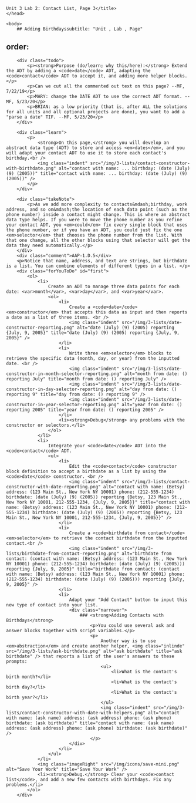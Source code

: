     Unit 3 Lab 2: Contact List, Page 3</title>
	</head>

	<body>
		## Adding Birthdayssubtitle: "Unit , Lab , Page"
order:
---
        <div class="todo">
            <p><strong>Purpose (do/learn; why this/here):</strong> Extend the ADT by adding a <code>date</code> ADT, adapting the <code>contact</code> ADT to accept it, and adding more helper blocks.</p>
            <p>Can we cut all the commented out text on this page? --MF, 7/22/19</p>
            <p>MARY: change the DATE ADT to use the correct ADT format. --MF, 5/23/20</p>
            <p>BRIAN: as a low priority (that is, after ALL the solutions for all units and all optional projects are done), you want to add a "parse a date" TIF. --MF, 5/23/20</p>
        </div>

		<div class="learn">
        	<p>
                <strong>On this page,</strong> you will develop an abstract data type (ADT) to store and access <em>dates</em>, and you will adapt your contact ADT to use it to store each contact's birthday.<br />
                <img class="indent" src="/img/3-lists/contact-constructor-with-birthdate.png" alt="contact with name: ... birthday: (date (July) (9) (2005))" title="contact with name: ... birthday: (date (July) (9) (2005))" />
            </p>
        </div>
        		        
        <div class="takeNote">
            <p>As we add more complexity to contacts&mdash;birthday, work address, and so on&mdash;the location of each data point (such as the phone number) inside a contact might change. This is where an abstract data type helps. If you were to move the phone number as you refine your contact ADT, you <em>could</em> fix every single block that uses the phone number, or if you have an ADT, you could just fix the one <em>selector</em> that chooses the phone number from the list. With that one change, all the other blocks using that selector will get the data they need automatically.</p>
        </div>
        <div class="comment">AAP-1.D.5</div>
        <p>Notice that name, address, and text are strings, but birthdate is a list. You can combine elements of different types in a list. </p>
        <div class="forYouToDo" id="first">
			<ol>
				<li>
                	Create an ADT to manage three data points for each date: <var>month</var>, <var>day</var>, and <var>year</var>.
                    <ol>
                        <li>
                            Create a <code>date</code> <em>constructor</em> that accepts this data as input and then reports a date as a list of three items. <br />
                            <img class="indent" src="/img/3-lists/date-constructor-reporting.png" alt="date (July) (9) (2005) reporting {July, 9, 2005}" title="date (July) (9) (2005) reporting {July, 9, 2005}" />
                        </li>
                        <li>
                            Write three <em>selector</em> blocks to retrieve the specific data (month, day, or year) from the inputted date. <br />
                            <img class="indent" src="/img/3-lists/date-constructor-in-month-selector-reporting.png" alt="month from date: () reporting July" title="month from date: () reporting July" />
                            <img class="indent" src="/img/3-lists/date-constructor-in-day-selector-reporting.png" alt="day from date: () reporting 9" title="day from date: () reporting 9" />
                            <img class="indent" src="/img/3-lists/date-constructor-in-year-selector-reporting.png" alt="year from date: () reporting 2005" title="year from date: () reporting 2005" />
						</li>
                        <li><strong>Debug</strong> any problems with the constructor or selectors.</li>
                    </ol>
                </li>
                <li>
                	Integrate your <code>date</code> ADT into the <code>contact</code> ADT.
                    <ul>
                        <li>
                            Edit the <code>contact</code> constructor block definition to accept a birthdate as a list by using the <code>date</code> constructor. <br />
                            <img class="indent" src="/img/3-lists/contact-constructor-with-date-reporting.png" alt="contact with name: (Betsy) address: (123 Main St., New York NY 10001) phone: (212-555-1234) birthdate: (date (July) (9) (2005)) reporting {Betsy, 123 Main St., New York NY 10001, 212-555-1234, {July, 9, 2005}}" title="contact with name: (Betsy) address: (123 Main St., New York NY 10001) phone: (212-555-1234) birthdate: (date (July) (9) (2005)) reporting {Betsy, 123 Main St., New York NY 10001, 212-555-1234, {July, 9, 2005}}" />
                        </li>
                        <li>
                            Create a <code>birthdate from contact</code> <em>selector</em> to retrieve the contact birthdate from the inputted contact.<br />
                            <img class="indent" src="/img/3-lists/birthdate-from-contact-reporting.png" alt="birthdate from contact: (contact with name: (Betsy) address: (123 Main St., New York NY 10001) phone: (212-555-1234) birthdate: (date (July) (9) (2005))) reporting {July, 9, 2005}" title="birthdate from contact: (contact with name: (Betsy) address: (123 Main St., New York NY 10001) phone: (212-555-1234) birthdate: (date (July) (9) (2005))) reporting {July, 9, 2005}" />
                        </li>
                        <li>
                            Adapt your "Add Contact" button to input this new type of contact into your list.
                            <div class="narrower">
                                ### <strong>Adding Contacts with Birthdays</strong>
                                    <p>You could use several ask and answer blocks together with script variables.</p>
                                    <p>
                                        Another way is to use <em>abstraction</em> and create another helper, <img class="inlinde" src="/img/3-lists/ask-birthdate.png" alt="ask birthdate" title="ask birthdate" /> that reports a list of the user's answers to these prompts:
                                        <ul>
                                            <li>What is the contact's birth month?</li>
                                            <li>What is the contact's birth day?</li>
                                            <li>What is the contact's birth year?</li>
                                        </ul>
                                        <img class="indent" src="/img/3-lists/contact-constructor-with-date-with-helpers.png" alt="contact with name: (ask name) address: (ask address) phone: (ask phone) birthdate: (ask birthdate)" title="contact with name: (ask name) address: (ask address) phone: (ask phone) birthdate: (ask birthdate)" />
                                    </p>
                            </div>
                        </li>
                    </ul>
                </li>
                <img class="imageRight" src="/img/icons/save-mini.png" alt="Save Your Work" title="Save Your Work" />
                <li><strong>Debug.</strong> Clear your <code>contact list</code>, and add a new few contacts with birthdays. Fix any problems.</li>
			</ol>
		</div>  
		
        
